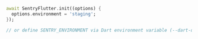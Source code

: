 ```dart {2}
await SentryFlutter.init((options) {
  options.environment = 'staging';
});

// or define SENTRY_ENVIRONMENT via Dart environment variable (--dart-define)
```
